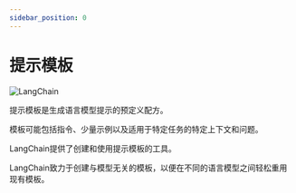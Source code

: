 ```yaml
---
sidebar_position: 0
---
```


# 提示模板

![LangChain](https://pica.zhimg.com/50/v2-56e8bbb52aa271012541c1fe1ceb11a2_r.gif 'LangChain中文网')


提示模板是生成语言模型提示的预定义配方。

模板可能包括指令、少量示例以及适用于特定任务的特定上下文和问题。

LangChain提供了创建和使用提示模板的工具。

LangChain致力于创建与模型无关的模板，以便在不同的语言模型之间轻松重用现有模板。


<GetStarted/>
